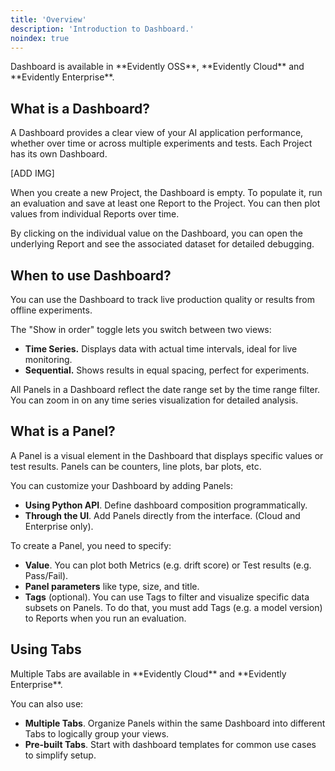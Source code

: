 ```yaml
---
title: 'Overview'
description: 'Introduction to Dashboard.'
noindex: true
---
```


<Check>
  Dashboard is available in **Evidently OSS**, **Evidently Cloud** and **Evidently Enterprise**.
</Check>

## What is a Dashboard?

A Dashboard provides a clear view of your AI application performance, whether over time or across multiple experiments and tests. Each Project has its own Dashboard.

\[ADD IMG]

When you create a new Project, the Dashboard is empty. To populate it, run an evaluation and save at least one Report to the Project. You can then plot values from individual Reports over time.&#x20;

By clicking on the individual value on the Dashboard, you can open the underlying Report and see the associated dataset for detailed debugging.

## When to use Dashboard?

You can use the Dashboard to track live production quality or results from offline experiments.

The "Show in order" toggle lets you switch between two views:

* **Time Series.** Displays data with actual time intervals, ideal for live monitoring.
* **Sequential.** Shows results in equal spacing, perfect for experiments.

All Panels in a Dashboard reflect the date range set by the time range filter. You can zoom in on any time series visualization for detailed analysis.&#x20;

## What is a Panel?

A Panel is a visual element in the Dashboard that displays specific values or test results. Panels can be counters, line plots, bar plots, etc.

You can customize your Dashboard by adding Panels:

* **Using Python API**. Define dashboard composition programmatically.
* **Through the UI**. Add Panels directly from the interface. (Cloud and Enterprise only).

To create a Panel, you need to specify:

* **Value**. You can plot both Metrics (e.g. drift score) or Test results (e.g. Pass/Fail).
* **Panel parameters** like type, size, and title.
* **Tags** (optional). You can use Tags to filter and visualize specific data subsets on Panels. To do that, you must add Tags (e.g. a model version) to Reports when you run an evaluation.

## Using Tabs

<Check>
  Multiple Tabs are available in **Evidently Cloud** and **Evidently Enterprise**.
</Check>

You can also use:

* **Multiple Tabs**. Organize Panels within the same Dashboard into different Tabs to logically group your views.
* **Pre-built Tabs**. Start with dashboard templates for common use cases to simplify setup.